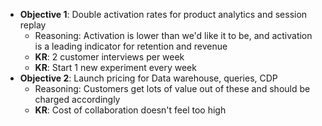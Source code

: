 - **Objective 1**: Double activation rates for product analytics and session replay
  - Reasoning: Activation is lower than we'd like it to be, and activation is a leading indicator for retention and revenue
  - **KR**: 2 customer interviews per week
  - **KR**: Start 1 new experiment every week
- **Objective 2**: Launch pricing for Data warehouse, queries, CDP
  - Reasoning: Customers get lots of value out of these and should be charged accordingly
  - **KR**: Cost of collaboration doesn't feel too high